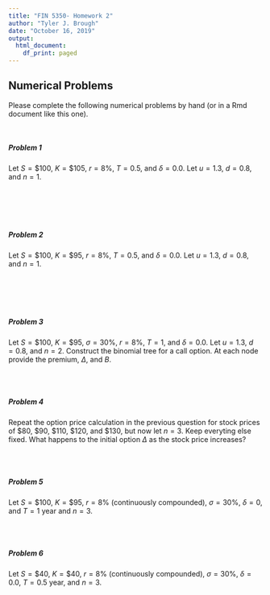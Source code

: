 ---
title: "FIN 5350- Homework 2"
author: "Tyler J. Brough"
date: "October 16, 2019"
output:
  html_document:
    df_print: paged
---



## Numerical Problems

Please complete the following numerical problems by hand (or in a Rmd document like this one). 

<br>

##### __Problem 1__
 
Let $S = \$100$, $K = \$105$, $r = 8\%$, $T = 0.5$, and $\delta = 0.0$. Let $u = 1.3$, $d = 0.8$, and $n = 1$.

<br>

\begin{itemize}
 \item[\textbf{a.}] What are the premium, $\Delta$, and $B$ for a European call?
 \item[\textbf{b.}] What are the premium, $\Delta$, and $B$ for a European put?
\end{itemize}
    
<br>
<br>

##### __Problem 2__

Let $S = \$100$, $K = \$95$, $r = 8\%$, $T = 0.5$, and $\delta = 0.0$. Let $u = 1.3$, $d = 0.8$, and $n = 1$.

<br>

\begin{itemize}
 \item[\textbf{a.}] Verify that the price of a European put is $\$7.471$.
 \item[\textbf{b.}] Suppose you observe a call price of $\$17$. What is the arbitrage?
 \item[\textbf{c.}] Suppose you observe a call price of $\$15.50$. What is the arbitrage?
\end{itemize}

<br>
<br>

##### __Problem 3__

Let $S = \$100$, $K = \$95$, $\sigma = 30\%$, $r = 8\%$, $T = 1$, and $\delta = 0.0$. Let $u = 1.3$, $d = 0.8$, and $n = 2$. Construct the binomial tree for a call option. At each node provide the premium, $\Delta$, and $B$.


<br>
<br>

##### __Problem 4__

Repeat the option price calculation in the previous question for stock prices of $\$80$, $\$90$, $\$110$,
$\$120$, and $\$130$, but now let $n = 3$. Keep everyting else fixed. What happens to the initial option
$\Delta$ as the stock price increases?

<br>
<br>

##### __Problem 5__

Let $S = \$100$, $K = \$95$, $r = 8\%$ (continuously compounded), $\sigma = 30\%$, $\delta = 0$, and $T = 1$ year and $n = 3$.

\begin{itemize}
 \item[\textbf{a.}] What is the premium for an American call option? Is there any early exercise? 
 \item[\textbf{b.}] What is the premium for a European call option? Use the computational shortcut with the
 risk-neutral binomial pmf that I showed you in class. Compare the American and European premia.
 \item[\textbf{c.}] What is the premium for a European put? Does put-call parity hold? (see McDonald Chapter 9). Also use the risk-neutral binomial pmf for this problem.  
 \item[\textbf{d.}] What is the premium of the American put? Compare with the European put. If they differ, explain why.
\end{itemize}

<br>
<br>

##### __Problem 6__

Let $S = \$40$, $K = \$40$, $r = 8\%$ (continuously compounded), $\sigma = 30\%$, $\delta = 0.0$, $T = 0.5$ year,
and $n = 3$.

<br>

\begin{itemize}
 \item[\textbf{a.}] Construct the binomial tree for the stock. What are $u$ and $d$?
 \item[\textbf{b.}] Compute the premia of American and European calls and puts.
\end{itemize}

